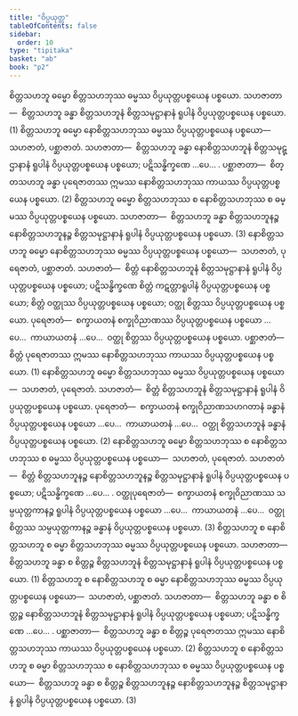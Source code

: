 ```yaml
---
title: "ဝိပ္ပယုတ္တ"
tableOfContents: false
sidebar:
  order: 10
type: "tipitaka"
basket: "ab"
book: "p2"
---
```



<DynamicBreadcrumb />

<Division number="265" book="p2" e="ch" v="38" p="157">

<Paragraph number="2968" book="p2">
စိတ္တသဟဘူ ဓမ္မော စိတ္တသဟဘုဿ ဓမ္မဿ ဝိပ္ပယုတ္တပစ္စယေန ပစ္စယော. <Emphasis>သဟဇာတာ</Emphasis>—  စိတ္တသဟဘူ ခန္ဓာ စိတ္တသဟဘူနံ စိတ္တသမုဋ္ဌာနာနံ ရူပါနံ ဝိပ္ပယုတ္တပစ္စယေန ပစ္စယော. (1)
</Paragraph>

<Paragraph number="2969" book="p2">
စိတ္တသဟဘူ ဓမ္မော နောစိတ္တသဟဘုဿ ဓမ္မဿ ဝိပ္ပယုတ္တပစ္စယေန ပစ္စယော—  သဟဇာတံ, ပစ္ဆာဇာတံ. <Emphasis>သဟဇာတာ</Emphasis>—  စိတ္တသဟဘူ ခန္ဓာ နောစိတ္တသဟဘူနံ စိတ္တသမုဋ္ဌာနာနံ ရူပါနံ ဝိပ္ပယုတ္တပစ္စယေန ပစ္စယော; ပဋိသန္ဓိက္ခဏေ …ပေ… . <Emphasis>ပစ္ဆာဇာတာ</Emphasis>—  စိတ္တသဟဘူ ခန္ဓာ ပုရေဇာတဿ ဣမဿ နောစိတ္တသဟဘုဿ ကာယဿ ဝိပ္ပယုတ္တပစ္စယေန ပစ္စယော. (2)
</Paragraph>

<Paragraph number="2970" book="p2">
စိတ္တသဟဘူ ဓမ္မော စိတ္တသဟဘုဿ စ နောစိတ္တသဟဘုဿ စ ဓမ္မဿ ဝိပ္ပယုတ္တပစ္စယေန ပစ္စယော. <Emphasis>သဟဇာတာ</Emphasis>—  စိတ္တသဟဘူ ခန္ဓာ စိတ္တသဟဘူနဉ္စ နောစိတ္တသဟဘူနဉ္စ စိတ္တသမုဋ္ဌာနာနံ ရူပါနံ ဝိပ္ပယုတ္တပစ္စယေန ပစ္စယော. (3)
</Paragraph>

</Division>
<Division number="266" book="p2" e="ch" v="38" p="157">

<Paragraph number="2971" book="p2">
နောစိတ္တသဟဘူ ဓမ္မော နောစိတ္တသဟဘုဿ ဓမ္မဿ ဝိပ္ပယုတ္တပစ္စယေန ပစ္စယော—  သဟဇာတံ, ပုရေဇာတံ, ပစ္ဆာဇာတံ. <Emphasis>သဟဇာတံ</Emphasis>—  စိတ္တံ နောစိတ္တသဟဘူနံ စိတ္တသမုဋ္ဌာနာနံ ရူပါနံ ဝိပ္ပယုတ္တပစ္စယေန ပစ္စယော; ပဋိသန္ဓိက္ခဏေ စိတ္တံ ကဋတ္တာရူပါနံ ဝိပ္ပယုတ္တပစ္စယေန ပစ္စယော; စိတ္တံ ဝတ္ထုဿ ဝိပ္ပယုတ္တပစ္စယေန ပစ္စယော; ဝတ္ထု စိတ္တဿ ဝိပ္ပယုတ္တပစ္စယေန ပစ္စယော. <Emphasis>ပုရေဇာတံ</Emphasis>—  စက္ခာယတနံ စက္ခုဝိညာဏဿ ဝိပ္ပယုတ္တပစ္စယေန ပစ္စယော …ပေ…  ကာယာယတနံ …ပေ…  ဝတ္ထု စိတ္တဿ ဝိပ္ပယုတ္တပစ္စယေန ပစ္စယော. <Emphasis>ပစ္ဆာဇာတံ</Emphasis>—  စိတ္တံ ပုရေဇာတဿ ဣမဿ နောစိတ္တသဟဘုဿ ကာယဿ ဝိပ္ပယုတ္တပစ္စယေန ပစ္စယော. (1)
</Paragraph>

<Paragraph number="2972" book="p2">
နောစိတ္တသဟဘူ ဓမ္မော စိတ္တသဟဘုဿ ဓမ္မဿ ဝိပ္ပယုတ္တပစ္စယေန ပစ္စယော—  သဟဇာတံ, ပုရေဇာတံ. <Emphasis>သဟဇာတံ</Emphasis>—  စိတ္တံ စိတ္တသဟဘူနံ စိတ္တသမုဋ္ဌာနာနံ ရူပါနံ ဝိပ္ပယုတ္တပစ္စယေန ပစ္စယော. <Emphasis>ပုရေဇာတံ</Emphasis>—  စက္ခာယတနံ စက္ခုဝိညာဏသဟဂတာနံ ခန္ဓာနံ ဝိပ္ပယုတ္တပစ္စယေန ပစ္စယော …ပေ…  ကာယာယတနံ …ပေ…  ဝတ္ထု စိတ္တသဟဘူနံ ခန္ဓာနံ ဝိပ္ပယုတ္တပစ္စယေန ပစ္စယော. (2)
</Paragraph>

<Paragraph number="2973" book="p2">
နောစိတ္တသဟဘူ ဓမ္မော စိတ္တသဟဘုဿ စ နောစိတ္တသဟဘုဿ စ ဓမ္မဿ ဝိပ္ပယုတ္တပစ္စယေန ပစ္စယော—  သဟဇာတံ, ပုရေဇာတံ. <Emphasis>သဟဇာတံ</Emphasis>—  စိတ္တံ စိတ္တသဟဘူနဉ္စ နောစိတ္တသဟဘူနဉ္စ စိတ္တသမုဋ္ဌာနာနံ ရူပါနံ ဝိပ္ပယုတ္တပစ္စယေန ပစ္စယော; ပဋိသန္ဓိက္ခဏေ …ပေ… . <Emphasis>ဝတ္ထုပုရေဇာတံ</Emphasis>—  စက္ခာယတနံ စက္ခုဝိညာဏဿ သမ္ပယုတ္တကာနဉ္စ ရူပါနံ ဝိပ္ပယုတ္တပစ္စယေန ပစ္စယော …ပေ…  ကာယာယတနံ …ပေ…  ဝတ္ထု စိတ္တဿ သမ္ပယုတ္တကာနဉ္စ ခန္ဓာနံ ဝိပ္ပယုတ္တပစ္စယေန ပစ္စယော. (3)
</Paragraph>

</Division>
<Division number="267" book="p2" e="ch" v="38" p="157">

<Paragraph number="2974" book="p2">
စိတ္တသဟဘူ စ နောစိတ္တသဟဘူ စ ဓမ္မာ စိတ္တသဟဘုဿ ဓမ္မဿ ဝိပ္ပယုတ္တပစ္စယေန ပစ္စယော. <Emphasis>သဟဇာတာ</Emphasis>—  စိတ္တသဟဘူ ခန္ဓာ စ စိတ္တဉ္စ စိတ္တသဟဘူနံ စိတ္တသမုဋ္ဌာနာနံ ရူပါနံ ဝိပ္ပယုတ္တပစ္စယေန ပစ္စယော. (1)
</Paragraph>

<Paragraph number="2975" book="p2">
စိတ္တသဟဘူ စ နောစိတ္တသဟဘူ စ ဓမ္မာ နောစိတ္တသဟဘုဿ ဓမ္မဿ ဝိပ္ပယုတ္တပစ္စယေန ပစ္စယော—  သဟဇာတံ, ပစ္ဆာဇာတံ. <Emphasis>သဟဇာတာ</Emphasis>—  စိတ္တသဟဘူ ခန္ဓာ စ စိတ္တဉ္စ နောစိတ္တသဟဘူနံ စိတ္တသမုဋ္ဌာနာနံ ရူပါနံ ဝိပ္ပယုတ္တပစ္စယေန ပစ္စယော; ပဋိသန္ဓိက္ခဏေ …ပေ… . <Emphasis>ပစ္ဆာဇာတာ</Emphasis>—  စိတ္တသဟဘူ ခန္ဓာ စ စိတ္တဉ္စ ပုရေဇာတဿ ဣမဿ နောစိတ္တသဟဘုဿ ကာယဿ ဝိပ္ပယုတ္တပစ္စယေန ပစ္စယော. (2)
</Paragraph>

<Paragraph number="2976" book="p2">
စိတ္တသဟဘူ စ နောစိတ္တသဟဘူ စ ဓမ္မာ စိတ္တသဟဘုဿ စ နောစိတ္တသဟဘုဿ စ ဓမ္မဿ ဝိပ္ပယုတ္တပစ္စယေန ပစ္စယော—  စိတ္တသဟဘူ ခန္ဓာ စ စိတ္တဉ္စ စိတ္တသဟဘူနဉ္စ နောစိတ္တသဟဘူနဉ္စ စိတ္တသမုဋ္ဌာနာနံ ရူပါနံ ဝိပ္ပယုတ္တပစ္စယေန ပစ္စယော. (3)
</Paragraph>
</Division>